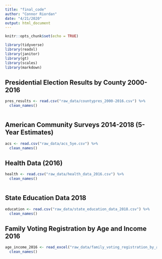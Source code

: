 ```yaml
---
title: "final_code"
author: "Connor Riordan"
date: "4/21/2020"
output: html_document
---
```


```r
knitr::opts_chunk$set(echo = TRUE)

library(tidyverse)
library(readxl)
library(janitor)
library(gt)
library(scales)
library(markdown)
```

## Presidential Election Results by County 2000-2016

```r
pres_results <- read.csv("raw_data/countypres_2000-2016.csv") %>%
  clean_names()



```

## American Community Surveys 2014-2018 (5-Year Estimates)

```r
acs <- read.csv("raw_data/acs_5ye.csv") %>%
  clean_names()


```

## Health Data (2016)

```r
health <- read.csv("raw_data/health_data_2016.csv") %>%
  clean_names()



```

## State Education Data 2018

```r

education <- read.csv("raw_data/state_education_data_2018.csv") %>%
  clean_names()


```

## Family Voting Registration by Age and Income 2016

```r

age_income_2016 <- read_excel("raw_data/family_voting_registration_by_age_and_income_2016.xlsx") %>%
  clean_names()




```















